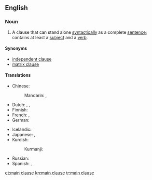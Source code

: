 ==English==

===Noun===
{{en-noun|sg=[[main]] [[clause]]}}

# {{grammar}} A clause that can stand alone [[syntactically]] as a complete [[sentence]]; contains at least a [[subject]] and a [[verb]].

====Synonyms====
* [[independent clause]]
* [[matrix clause]]

====Translations====
{{trans-top|grammar: clause that can stand alone syntactically}}
* Chinese:
*: Mandarin: {{t|zh|主要小句|tr=zhǔyào xiǎojù|sc=Hani}}, {{t|zh|主句|tr=zhǔjù|sc=Hani}}
* Dutch: {{t-|nl|hoofdzin|m}}, {{t|nl|bevestigende zin|m}}, {{t|nl|enkelvoudige zin|m}}
* Finnish: {{t-|fi|päälause}}
* French: {{t|fr|phrase affirmative|f}}, {{t|fr|proposition simple|f}}
* German: {{t+|de|Hauptsatz|m}}
{{trans-mid}}
* Icelandic: {{t|is|aðalsetning|f}}
* Japanese: {{t|ja|主文|tr=しゅぶん, jūbun|sc=Jpan}}, {{t|ja|主節|tr=しゅせつ, shusetsu|sc=Jpan}}
* Kurdish:
*: Kurmanji: {{t|kmr|hevoka sereke|f}}
* Russian: {{t|ru|главное предложение|n|tr=glávnoje predložénije|sc=Cyrl}}
* Spanish: {{t|es|oración afirmativa|f}}, {{t|es|oración simple|f}}
{{trans-bottom}}

[[et:main clause]]
[[kn:main clause]]
[[tr:main clause]]